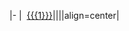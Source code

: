 |-
|&nbsp;&nbsp;[[{{{1}}}]]||''{{{2}}}''||align=center|{{{3}}}<noinclude>
[[Category:生物模板|{{PAGENAME}}]]</noinclude>